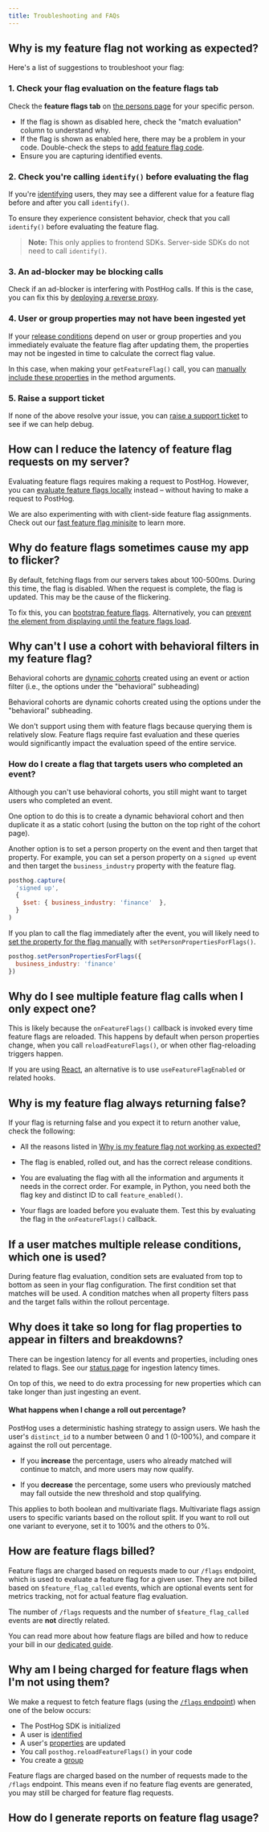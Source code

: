 ```yaml
---
title: Troubleshooting and FAQs
---
```



## Why is my feature flag not working as expected?

Here's a list of suggestions to troubleshoot your flag:

### 1. Check your flag evaluation on the feature flags tab

Check the **feature flags tab** on [the persons page](https://app.posthog.com/persons) for your specific person.

<ProductScreenshot
    imageLight={PersonsFeatureFlagLight} 
    imageDark={PersonsFeatureFlagDark}
    alt="Persons feature flag tab" 
    classes="rounded"
/>

- If the flag is shown as disabled here, check the "match evaluation" column to understand why.
- If the flag is shown as enabled here, there may be a problem in your code. Double-check the steps to [add feature flag code](/docs/feature-flags/adding-feature-flag-code).
- Ensure you are capturing identified events.

### 2. Check you're calling `identify()` before evaluating the flag

If you're [identifying](/docs/product-analytics/identify) users, they may see a different value for a feature flag before and after you call `identify()`. 

To ensure they experience consistent behavior, check that you call `identify()` before evaluating the feature flag.

> **Note:** This only applies to frontend SDKs. Server-side SDKs do not need to call `identify()`.

### 3. An ad-blocker may be blocking calls

Check if an ad-blocker is interfering with PostHog calls. If this is the case, you can fix this by [deploying a reverse proxy](/docs/advanced/proxy).

### 4. User or group properties may not have been ingested yet

If your [release conditions](/docs/feature-flags/creating-feature-flags#release-conditions) depend on user or group properties and you immediately evaluate the feature flag after updating them, the properties may not be ingested in time to calculate the correct flag value.

In this case, when making your `getFeatureFlag()` call, you can [manually include these properties](/docs/feature-flags/adding-feature-flag-code?tab=Web#overriding-server-properties) in the method arguments.

### 5. Raise a support ticket

If none of the above resolve your issue, you can [raise a support ticket](https://app.posthog.com/home#supportModal) to see if we can help debug.


<FAQFalseOrNoneEvents />

## How can I reduce the latency of feature flag requests on my server?

Evaluating feature flags requires making a request to PostHog. However, you can [evaluate feature flags locally](/docs/feature-flags/local-evaluation) instead – without having to make a request to PostHog.

We are also experimenting with with client-side feature flag assignments. Check out our [fast feature flag minisite](https://posthog-fast-feature-flags.vercel.app/) to learn more.

## Why do feature flags sometimes cause my app to flicker?

By default, fetching flags from our servers takes about 100-500ms. During this time, the flag is disabled. When the request is complete, the flag is updated. This may be the cause of the flickering.

To fix this, you can [bootstrap feature flags](/docs/feature-flags/bootstrapping). Alternatively, you can [prevent the element from displaying until the feature flags load](/tutorials/prevent-fouc-ab-tests).

## Why can't I use a cohort with behavioral filters in my feature flag?

Behavioral cohorts are [dynamic cohorts](/docs/data/cohorts#dynamic-cohorts) created using an event or action filter (i.e., the options under the "behavioral" subheading)

<ProductScreenshot
    imageLight={BehavioralCohortsLight} 
    imageDark={BehavioralCohortsDark}
    alt="Behavioral cohorts" 
    classes="rounded"
/>

<Caption>
Behavioral cohorts are dynamic cohorts created using the options under the "behavioral" subheading.
</Caption>

We don't support using them with feature flags because querying them is relatively slow. Feature flags require fast evaluation and these queries would significantly impact the evaluation speed of the entire service. 

### How do I create a flag that targets users who completed an event?

Although you can't use behavioral cohorts, you still might want to target users who completed an event. 

One option to do this is to create a dynamic behavioral cohort and then duplicate it as a static cohort (using the button on the top right of the cohort page).

<ProductScreenshot
    imageLight={DeuplicateAsStaticCohortLight} 
    imageDark={DeuplicateAsStaticCohortDark}
    alt="How to duplicate as static cohort" 
    classes="rounded"
/>

Another option is to set a person property on the event and then target that property. For example, you can set a person property on a `signed up` event and then target the `business_industry` property with the feature flag.

```js
posthog.capture(
  'signed up',
  {
    $set: { business_industry: 'finance'  },
  }
)
```

If you plan to call the flag immediately after the event, you will likely need to [set the property for the flag manually](/docs/libraries/js/features#overriding-server-properties) with `setPersonPropertiesForFlags()`.

```js
posthog.setPersonPropertiesForFlags({
  business_industry: 'finance'
})
```

## Why do I see multiple feature flag calls when I only expect one?

This is likely because the `onFeatureFlags()` callback is invoked every time feature flags are reloaded. This happens by default when person properties change, when you call `reloadFeatureFlags()`, or when other flag-reloading triggers happen.

If you are using [React](/docs/libraries/react#feature-flags), an alternative is to use `useFeatureFlagEnabled` or related hooks.

## Why is my feature flag always returning false?

If your flag is returning false and you expect it to return another value, check the following:

- All the reasons listed in [Why is my feature flag not working as expected?](#why-is-my-feature-flag-not-working-as-expected)

- The flag is enabled, rolled out, and has the correct release conditions.

- You are evaluating the flag with all the information and arguments it needs in the correct order. For example, in Python, you need both the flag key and distinct ID to call `feature_enabled()`.

- Your flags are loaded before you evaluate them. Test this by evaluating the flag in the `onFeatureFlags()` callback.

## If a user matches multiple release conditions, which one is used?

During feature flag evaluation, condition sets are evaluated from top to bottom as seen in your flag configuration. The first condition set that matches will be used. A condition matches when all property filters pass and the target falls within the rollout percentage.

## Why does it take so long for flag properties to appear in filters and breakdowns?

There can be ingestion latency for all events and properties, including ones related to flags. See our [status page](https://status.posthog.com/) for ingestion latency times.

On top of this, we need to do extra processing for new properties which can take longer than just ingesting an event.

#### What happens when I change a roll out percentage?

PostHog uses a deterministic hashing strategy to assign users. We hash the user's `distinct_id` to a number between 0 and 1 (0-100%), and compare it against the roll out percentage.

- If you **increase** the percentage, users who already matched will continue to match, and more users may now qualify.

- If you **decrease** the percentage, some users who previously matched may fall outside the new threshold and stop qualifying.

This applies to both boolean and multivariate flags. Multivariate flags assign users to specific variants based on the rollout split. If you want to roll out one variant to everyone, set it to 100% and the others to 0%.

## How are feature flags billed?

Feature flags are charged based on requests made to our `/flags` endpoint, which is used to evaluate a feature flag for a given user. They are not billed based on `$feature_flag_called` events, which are optional events sent for metrics tracking, not for actual feature flag evaluation.

The number of `/flags` requests and the number of `$feature_flag_called` events are **not** directly related.

You can read more about how feature flags are billed and how to reduce your bill in our [dedicated guide](/docs/feature-flags/cutting-costs).

## Why am I being charged for feature flags when I'm not using them?

We make a request to fetch feature flags (using the [`/flags` endpoint](/docs/api/flags)) when one of the below occurs:

- The PostHog SDK is initialized
- A user is [identified](/docs/data/identify) 
- A user's [properties](/docs/product-analytics/person-properties) are updated
- You call `posthog.reloadFeatureFlags()` in your code
- You create a [group](/docs/product-analytics/group-analytics)

Feature flags are charged based on the number of requests made to the `/flags` endpoint. This means even if no feature flag events are generated, you may still be charged for feature flag requests.

## How do I generate reports on feature flag usage?


<PostHogBillableUsageTemplate />